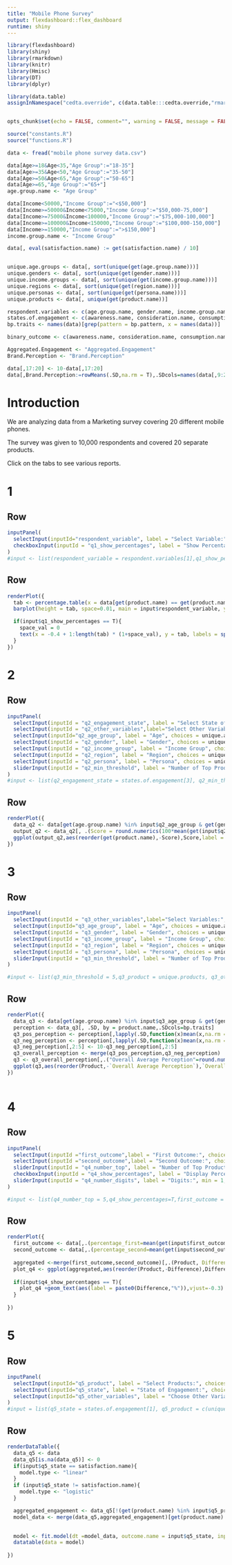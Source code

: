 ```yaml
---
title: "Mobile Phone Survey"
output: flexdashboard::flex_dashboard
runtime: shiny
---
```



```r
library(flexdashboard)
library(shiny)
library(rmarkdown)
library(knitr)
library(Hmisc)
library(DT)
library(dplyr)

library(data.table)
assignInNamespace("cedta.override", c(data.table:::cedta.override,"rmarkdown"), "data.table")


opts_chunk$set(echo = FALSE, comment="", warning = FALSE, message = FALSE, tidy.opts=list(width.cutoff=55), tidy = TRUE)

```

```r
source("constants.R")
source("functions.R")
```

```r
data <- fread("mobile phone survey data.csv")
```

```r
data[Age>=18&Age<35,"Age Group":="18-35"]
data[Age>=35&Age<50,"Age Group":="35-50"]
data[Age>=50&Age<65,"Age Group":="50-65"]
data[Age>=65,"Age Group":="65+"]
age.group.name <- "Age Group"

data[Income<50000,"Income Group":="<$50,000"]
data[Income>=50000&Income<75000,"Income Group":="$50,000-75,000"]
data[Income>=75000&Income<100000,"Income Group":="$75,000-100,000"]
data[Income>=100000&Income<150000,"Income Group":="$100,000-150,000"]
data[Income>=150000,"Income Group":=">$150,000"]
income.group.name <- "Income Group"

data[, eval(satisfaction.name) := get(satisfaction.name) / 10]
```


```r


```



```r

unique.age.groups <- data[, sort(unique(get(age.group.name)))]
unique.genders <- data[, sort(unique(get(gender.name)))]
unique.income.groups <- data[, sort(unique(get(income.group.name)))]
unique.regions <- data[, sort(unique(get(region.name)))]
unique.personas <- data[, sort(unique(get(persona.name)))]
unique.products <- data[, unique(get(product.name))]

respondent.variables <- c(age.group.name, gender.name, income.group.name, region.name, persona.name)
states.of.engagement <- c(awareness.name, consideration.name, consumption.name, satisfaction.name, advocacy.name)
bp.traits <- names(data)[grep(pattern = bp.pattern, x = names(data))]

binary_outcome <- c(awareness.name, consideration.name, consumption.name,advocacy.name)

Aggregated.Engagement <- "Aggregated.Engagement"
Brand.Perception <- "Brand.Perception"

data[,17:20] <- 10-data[,17:20]
data[,Brand.Perception:=rowMeans(.SD,na.rm = T),.SDcols=names(data[,9:20])]

```


Introduction
=====================================  

We are analyzing data from a Marketing survey covering 20 different mobile phones.  

The survey was given to 10,000 respondents and covered 20 separate products.

Click on the tabs to see various reports.


1
===================================


Row {data-height=500}
-------------------------------------

```r
inputPanel(
  selectInput(inputId="respondent_variable", label = "Select Variable:", choices = respondent.variables, selected = respondent.variables[1]),
  checkboxInput(inputId = "q1_show_percentages", label = "Show Percentage", value = T)
)
#input <- list(respondent_variable = respondent.variables[1],q1_show_percentages = TRUE)
```

Row {data-height=500}
-------------------------------------

```r
renderPlot({
  tab <- percentage.table(x = data[get(product.name) == get(product.name)[1], get(input$respondent_variable)])
  barplot(height = tab, space=0.01, main = input$respondent_variable, ylab = "Percentage",  xlab = input$respondent_variable,ylim = c(0, 1.2*max(tab, na.rm = T)), col = "steelblue")

  if(input$q1_show_percentages == T){
    space_val = 0
    text(x = -0.4 + 1:length(tab) * (1+space_val), y = tab, labels = sprintf("%.1f%%", tab), pos = 3)
  }
})
```

2
=====================================  


Row {data-height=500}
-------------------------------------

```r
inputPanel(
  selectInput(inputId = "q2_engagement_state", label = "Select State of Engagement:", choices = states.of.engagement, selected = states.of.engagement[1]),
  selectInput(inputId = "q2_other_variables",label="Select Other Variables:",choices=respondent.variables,selected = respondent.variables,multiple=T),
  selectInput(inputId="q2_age_group", label = "Age", choices = unique.age.groups, selected = unique.age.groups, multiple = T),
  selectInput(inputId = "q2_gender", label = "Gender", choices = unique.genders, selected = unique.genders, multiple = T),
  selectInput(inputId = "q2_income_group", label = "Income Group", choices = unique.income.groups, selected = unique.income.groups, multiple = T),
  selectInput(inputId = "q2_region", label = "Region", choices = unique.regions, selected = unique.regions, multiple = T),
  selectInput(inputId = "q2_persona", label = "Persona", choices = unique.personas, selected = unique.personas, multiple = T),
  sliderInput(inputId = "q2_min_threshold", label = "Number of Top Products:", min = 1, max = 20, value = 5, step = 1)
)
#input <- list(q2_engagement_state = states.of.engagement[3], q2_min_threshold = 5,q2_product = unique.products, q2_other_variables = respondent.variables, q2_age_group = unique.age.groups, q2_gender = unique.genders, q2_income_group = unique.income.groups, q2_region = unique.regions, q2_persona = unique.personas)
```

Row {data-height=500}
-------------------------------------

```r
renderPlot({
  data_q2 <- data[get(age.group.name) %in% input$q2_age_group & get(gender.name) %in% input$q2_gender & get(income.group.name) %in% input$q2_income_group & get(region.name) %in% input$q2_region & get(persona.name) %in% input$q2_persona]
  output_q2 <- data_q2[, .(Score = round.numerics(100*mean(get(input$q2_engagement_state),na.rm=T)/max(get(input$q2_engagement_state), na.rm = T),2)), by = product.name][order(-Score),.SD[1:input$q2_min_threshold]]
  ggplot(output_q2,aes(reorder(get(product.name),-Score),Score,label = Score))+geom_bar(stat = "identity",fill="#f68060")+theme(axis.text.x = element_text(angle = 45, hjust = 1))+xlab("Product")+ylab(sprintf("Rate of %s", input$q2_engagement_state))+geom_text(aes(label = paste0(Score,"%")),vjust = -0.5, size = 3)
})


```


3
=====================================  

Row {data-height=500}
-------------------------------------

```r
inputPanel(
  selectInput(inputId = "q3_other_variables",label="Select Variables:",choices=respondent.variables,selected = respondent.variables,multiple=T),
  selectInput(inputId="q3_age_group", label = "Age", choices = unique.age.groups, selected = unique.age.groups, multiple = T),
  selectInput(inputId = "q3_gender", label = "Gender", choices = unique.genders, selected = unique.genders, multiple = T),
  selectInput(inputId = "q3_income_group", label = "Income Group", choices = unique.income.groups, selected = unique.income.groups, multiple = T),
  selectInput(inputId = "q3_region", label = "Region", choices = unique.regions, selected = unique.regions, multiple = T),
  selectInput(inputId = "q3_persona", label = "Persona", choices = unique.personas, selected = unique.personas, multiple = T),
  sliderInput(inputId = "q3_min_threshold", label = "Number of Top Products:", min = 1, max = 20, value = 5, step = 1)
)

#input <- list(q3_min_threshold = 5,q3_product = unique.products, q3_other_variables = respondent.variables, q3_age_group = unique.age.groups, q3_gender = unique.genders, q3_income_group = unique.income.groups, q3_region = unique.regions, q3_persona = unique.personas)
```

Row {data-height=500}
-------------------------------------

```r
renderPlot({
  data_q3 <- data[get(age.group.name) %in% input$q3_age_group & get(gender.name) %in% input$q3_gender & get(income.group.name) %in% input$q3_income_group & get(region.name) %in% input$q3_region & get(persona.name) %in% input$q3_persona]
  perception <- data_q3[, .SD, by = product.name,.SDcols=bp.traits]
  q3_pos_perception <- perception[,lapply(.SD,function(x)mean(x,na.rm = T)),keyby=product.name,.SDcols=names(perception[,2:9])]
  q3_neg_perception <- perception[,lapply(.SD,function(x)mean(x,na.rm = T)),keyby=product.name,.SDcols=names(perception[,10:13])]
  q3_neg_perception[,2:5] <- 10-q3_neg_perception[,2:5]
  q3_overall_perception <- merge(q3_pos_perception,q3_neg_perception)
  q3 <- q3_overall_perception[,.("Overall Average Perception"=round.numerics(rowMeans(.SD),4)),keyby=product.name][order(-`Overall Average Perception`),.SD[1:input$q3_min_threshold]]
  ggplot(q3,aes(reorder(Product,-`Overall Average Perception`),`Overall Average Perception`))+geom_bar(stat = "identity",fill="indianred1")+theme(axis.text.x = element_text(angle = 45, hjust = 1))+xlab("Product")+geom_text(aes(label =`Overall Average Perception`),vjust=-0.5)
})
  
```

4
=====================================  

Row {data-height=500}
-------------------------------------

```r
inputPanel(
  selectInput(inputId ="first_outcome",label = "First Outcome:", choices = states.of.engagement, selected = states.of.engagement[1]),
  selectInput(inputId ="second_outcome",label = "Second Outcome:", choices = states.of.engagement, selected = states.of.engagement[2]),
  sliderInput(inputId = "q4_number_top", label = "Number of Top Products:", min = 1, max = 20, value = 5, step = 1),
  checkboxInput(inputId = "q4_show_percentages", label = "Display Percentages:", value = T),
  sliderInput(inputId = "q4_number_digits", label = "Digits:", min = 1, max = 5, value = 1, step = 1)
)

#input <- list(q4_number_top = 5,q4_show_percentages=T,first_outcome = states.of.engagement[1], second_outcome = states.of.engagement[3],q4_number_digits=1 )
```

Row {data-height=500}
-------------------------------------

```r
renderPlot({
  first_outcome <- data[,.(percentage_first=mean(get(input$first_outcome),na.rm = T)),by=product.name]
  second_outcome <- data[,.(percentage_second=mean(get(input$second_outcome),na.rm = T)),by=product.name]
  
  aggregated <-merge(first_outcome,second_outcome)[,.(Product, Difference=round.numerics(100*abs(percentage_first- percentage_second),input$q4_number_digits))][order(-Difference),.SD[1:input$q4_number_top]]
  plot_q4 <- ggplot(aggregated,aes(reorder(Product,-Difference),Difference,label=Difference))+geom_bar(stat = "identity",fill="green")+theme(axis.text.x = element_text(angle = 45, hjust = 1))+xlab("Product")+ylab(sprintf("Difference Between %s and %s",input$first_outcome,input$second_outcome))
  
  if(input$q4_show_percentages == T){
    plot_q4 +geom_text(aes(label = paste0(Difference,"%")),vjust=-0.3)
  }
  
})
```

5
=====================================  

Row {data-height=500}
-------------------------------------


```r

inputPanel(
  selectInput(inputId="q5_product", label = "Select Products:", choices = unique.products, selected = c(unique.products[1],unique.products[1]), multiple = TRUE),
  selectInput(inputId="q5_state", label = "State of Engagement:", choices = states.of.engagement, selected = states.of.engagement[2]),
  selectInput(inputId="q5_other_variables", label = "Choose Other Variables:", choices = c(respondent.variables, bp.traits, Aggregated.Engagement), selected = c(age.group.name, gender.name, region.name,Aggregated.Engagement), multiple = TRUE)
)
#input = list(q5_state = states.of.engagement[1], q5_product = c(unique.products[1],unique.products[2]), q5_other_variables = c(age.group.name, gender.name, region.name, income.group.name, Aggregated.Engagement,bp.traits))
```

Row {data-height=500}
-------------------------------------

```r
renderDataTable({
  data_q5 <- data
  data_q5[is.na(data_q5)] <- 0
  if(input$q5_state == satisfaction.name){
    model.type <- "linear"
  }
  if (input$q5_state != satisfaction.name){
    model.type <- "logistic"
  }

  aggregated_engagement <- data_q5[!(get(product.name) %in% input$q5_product) ,.(Aggregated.Engagement=ifelse(sum(get(input$q5_state),na.rm = T)==0, 0, mean(get(input$q5_state),na.rm = T))),by="id"]
  model_data <- merge(data_q5,aggregated_engagement)[get(product.name) %in% input$q5_product]

  
  model <- fit.model(dt =model_data, outcome.name = input$q5_state, input.names = input$q5_other_variables, model.type = model.type)
  datatable(data = model)
  
})
```

